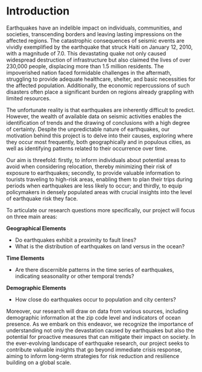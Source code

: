 # Introduction

Earthquakes have an indelible impact on individuals, communities, and societies, transcending borders and leaving lasting impressions on the affected regions. The catastrophic consequences of seismic events are vividly exemplified by the earthquake that struck Haiti on January 12, 2010, with a magnitude of 7.0. This devastating quake not only caused widespread destruction of infrastructure but also claimed the lives of over 230,000 people, displacing more than 1.5 million residents. The impoverished nation faced formidable challenges in the aftermath, struggling to provide adequate healthcare, shelter, and basic necessities for the affected population. Additionally, the economic repercussions of such disasters often place a significant burden on regions already grappling with limited resources.

The unfortunate reality is that earthquakes are inherently difficult to predict. However, the wealth of available data on seismic activities enables the identification of trends and the drawing of conclusions with a high degree of certainty. Despite the unpredictable nature of earthquakes, our motivation behind this project is to delve into their causes, exploring where they occur most frequently, both geographically and in populous cities, as well as identifying patterns related to their occurrence over time.

Our aim is threefold: firstly, to inform individuals about potential areas to avoid when considering relocation, thereby minimizing their risk of exposure to earthquakes; secondly, to provide valuable information to tourists traveling to high-risk areas, enabling them to plan their trips during periods when earthquakes are less likely to occur; and thirdly, to equip policymakers in densely populated areas with crucial insights into the level of earthquake risk they face.

To articulate our research questions more specifically, our project will focus on three main areas:

**Geographical Elements**

-   Do earthquakes exhibit a proximity to fault lines?
-   What is the distribution of earthquakes on land versus in the ocean?

**Time Elements**

-   Are there discernible patterns in the time series of earthquakes, indicating seasonality or other temporal trends?

**Demographic Elements**

-   How close do earthquakes occur to population and city centers?

Moreover, our research will draw on data from various sources, including demographic information at the zip code level and indicators of ocean presence. As we embark on this endeavor, we recognize the importance of understanding not only the devastation caused by earthquakes but also the potential for proactive measures that can mitigate their impact on society. In the ever-evolving landscape of earthquake research, our project seeks to contribute valuable insights that go beyond immediate crisis response, aiming to inform long-term strategies for risk reduction and resilience building on a global scale.
